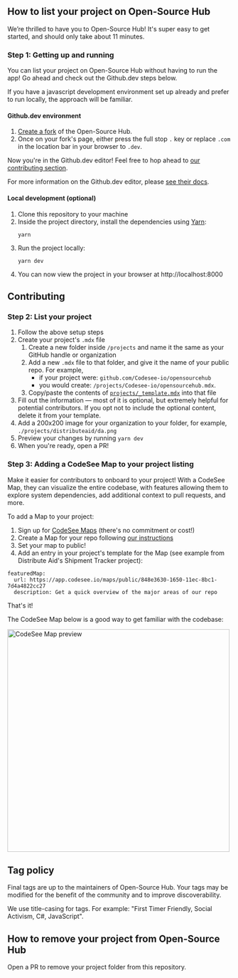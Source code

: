---
---

## How to list your project on Open-Source Hub

We’re thrilled to have you to Open-Source Hub! It's super easy to get started, and should only take about 11 minutes.

### Step 1: Getting up and running

You can list your project on Open-Source Hub without having to run the app! Go ahead and check out the Github.dev steps below.

If you have a javascript development environment set up already and prefer to run locally, the approach will be familiar.

#### Github.dev environment

1. [Create a fork](https://docs.github.com/en/get-started/quickstart/fork-a-repo) of the Open-Source Hub.
1. Once on your fork's page, either press the full stop `.` key or replace `.com` in the location bar in your browser to `.dev`.

Now you're in the Github.dev editor! Feel free to hop ahead to [our contributing section](#contributing).

For more information on the Github.dev editor, please [see their docs](https://docs.github.com/en/codespaces/the-githubdev-web-based-editor).

#### Local development (optional)

1. Clone this repository to your machine
1. Inside the project directory, install the dependencies using [Yarn](https://classic.yarnpkg.com/en/):
   ```shell
   yarn
   ```
1. Run the project locally:
   ```shell
   yarn dev
   ```
1. You can now view the project in your browser at http://localhost:8000

## Contributing

### Step 2: List your project

1. Follow the above setup steps
1. Create your project's `.mdx` file
   1. Create a new folder inside `/projects` and name it the same as your GitHub handle or organization
   1. Add a new `.mdx` file to that folder, and give it the name of your public repo. For example,
      - if your project were: `github.com/Codesee-io/opensourcehub`
      - you would create: `/projects/Codesee-io/opensourcehub.mdx`.
   1. Copy/paste the contents of [`projects/_template.mdx`](https://raw.githubusercontent.com/Codesee-io/opensourcehub/main/projects/_template.mdx) into that file
1. Fill out the information — most of it is optional, but extremely helpful for potential contributors. If you opt not to include the optional content, delete it from your template.
1. Add a 200x200 image for your organization to your folder, for example, `./projects/distributeaid/da.png`
1. Preview your changes by running `yarn dev`
1. When you're ready, open a PR!

### Step 3: Adding a CodeSee Map to your project listing

Make it easier for contributors to onboard to your project! With a CodeSee Map, they can visualize the entire codebase, with features allowing them to explore system dependencies, add additional context to pull requests, and more.

To add a Map to your project:

1. Sign up for [CodeSee Maps](https://codesee.io) (there's no commitment or cost!)
1. Create a Map for your repo following [our instructions](https://docs.codesee.io/en/latest/)
1. Set your map to public!
1. Add an entry in your project's template for the Map (see example from Distribute Aid's Shipment Tracker project):

```
featuredMap:
  url: https://app.codesee.io/maps/public/848e3630-1650-11ec-8bc1-7d4a4822cc27
  description: Get a quick overview of the major areas of our repo
```

That's it!

The CodeSee Map below is a good way to get familiar with the codebase:

[<img alt="CodeSee Map preview" src="https://github.com/Codesee-io/opensourcehub/blob/main/docs/codebase-map.png?raw=true" width="500"></img>](https://app.codesee.io/maps/public/848e3630-1650-11ec-8bc1-7d4a4822cc27)

## Tag policy

Final tags are up to the maintainers of Open-Source Hub. Your tags may be modified for the benefit of the community and to improve discoverability.

We use title-casing for tags. For example: "First Timer Friendly, Social Activism, C#, JavaScript".

## How to remove your project from Open-Source Hub

Open a PR to remove your project folder from this repository.
